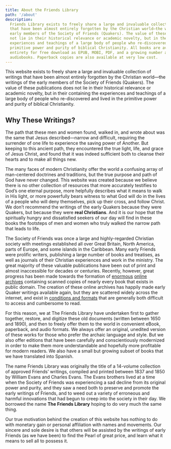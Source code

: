 ```yaml
---
title: About the Friends Library
path: '/about'
description:
  Friends Library exists to freely share a large and invaluable collection of writings
  that have been almost entirely forgotten by the Christian world—the writings of the
  early members of the Society of Friends (Quakers). The value of these publications does
  not lie in their historical relevance or academic novelty, but in their containing the
  experiences and teachings of a large body of people who re-discovered and lived in the
  primitive power and purity of biblical Christianity. All books are available in their
  entirety for free download as EPUB, MOBI, PDF, and a growing number are available as
  audiobooks. Paperback copies are also available at very low cost.
---
```


<Lead>
  This website exists to freely share a large and invaluable collection of writings that
  have been almost entirely forgotten by the Christian world&mdash;the writings of the
  early members of the Society of Friends (Quakers). The value of these publications does
  not lie in their historical relevance or academic novelty, but in their containing the
  experiences and teachings of a large body of people who re-discovered and lived in the
  primitive power and purity of biblical Christianity.
</Lead>

## Why These Writings?

The path that these men and women found, walked in, and wrote about was the same that
Jesus described&mdash;narrow and difficult, requiring the surrender of one life to
experience the saving power of Another. But keeping to this ancient path, they encountered
the true light, life, and grace of Jesus Christ, and found that it was indeed sufficient
both to cleanse their hearts and to make all things new.

The many faces of modern Christianity offer the world a confusing array of man-centered
doctrines and traditions, but the true purpose and path of God have never changed. This
website was created because we believe there is no other collection of resources that more
accurately testifies to God’s one eternal purpose, more helpfully describes what it means
to walk in His light, or more powerfully bears witness to what God will do in the lives of
a people who will deny themselves, pick up their cross, and follow Christ. We don’t
recommend the writings of the early Quakers because they were Quakers, but because they
were **real Christians**. And it is our hope that the spiritually hungry and dissatisfied
seekers of our day will find in these books the footsteps of men and women who truly
walked the narrow path that leads to life.

The Society of Friends was once a large and highly-regarded Christian society with
meetings established all over Great Britain, North America, parts of Europe, and some
islands in the Caribbean. Many early Friends were prolific writers, publishing a large
number of books and treatises, as well as journals of their Christian experiences and work
in the ministry. The great majority of these valuable publications have been out of print
and almost inaccessible for decades or centuries. Recently, however, great progress has
been made towards the formation of [enormous](https://books.google.com/)
[online](https://archive.org/details/texts) [archives](https://www.hathitrust.org/)
containing scanned copies of nearly every book that exists in public domain. The creation
of these online archives has happily made early Quaker writings available again, but they
are scattered widely across the internet, and exist in
[conditions and formats](https://books.google.com/books?id=LCEJAAAAQAAJ&printsec=frontcover&cad=0#v=onepage)
that are generally both difficult to access and cumbersome to read.

For this reason, we at The Friends Library have undertaken first to gather together,
restore, and digitize these old documents (written between 1650 and 1890), and then to
freely offer them to the world in convenient eBook, paperback, and audio formats. We
always offer an original, unedited version of these works for those who prefer the archaic
language and style. But we also offer editions that have been carefully and
conscientiously modernized in order to make them more understandable and hopefully more
profitable for modern readers. We also have a small but growing subset of books that we
have translated into Spanish.

The name Friends Library was originally the title of a 14-volume collection of approved
Friends’ writings, compiled and printed between 1837 and 1850 by William Evans and Charles
Evans. The Evans brothers lived at a time when the Society of Friends was experiencing a
sad decline from its original power and purity, and they saw a need both to preserve and
promote the early writings of Friends, and to weed out a variety of erroneous and harmful
innovations that had begun to creep into the society in their day. We borrowed the name
**The Friends Library** hoping to do very much the same thing.

Our true motivation behind the creation of this website has nothing to do with monetary
gain or personal affiliation with names and movements. Our sincere and sole desire is that
others will be assisted by the writings of early Friends (as we have been) to find the
Pearl of great price, and learn what it means to sell all to possess it.
